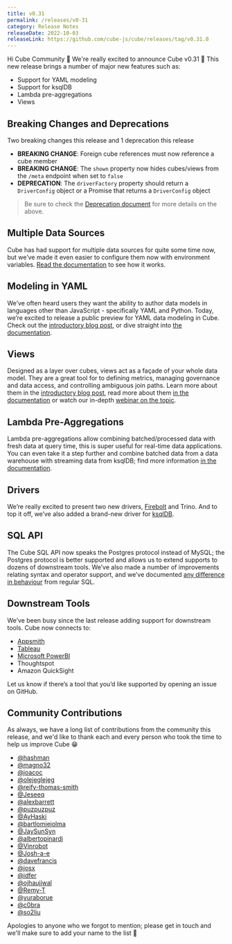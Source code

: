 ```yaml
---
title: v0.31
permalink: /releases/v0-31
category: Release Notes
releaseDate: 2022-10-03
releaseLink: https://github.com/cube-js/cube/releases/tag/v0.31.0
---
```


Hi Cube Community 👋 We're really excited to announce Cube v0.31 🎉 This new
release brings a number of major new features such as:

- Support for YAML modeling
- Support for ksqlDB
- Lambda pre-aggregations
- Views

## Breaking Changes and Deprecations

Two breaking changes this release and 1 deprecation this release

- **BREAKING CHANGE**: Foreign cube references must now reference a cube member
- **BREAKING CHANGE**: The `shown` property now hides cubes/views from the
  `/meta` endpoint when set to `false`
- **DEPRECATION**: The `driverFactory` property should return a `DriverConfig`
  object or a Promise that returns a `DriverConfig` object

> Be sure to check the
> [Deprecation document](https://github.com/cube-js/cube/blob/master/DEPRECATION.md)
> for more details on the above.

## Multiple Data Sources

Cube has had support for multiple data sources for quite some time now, but
we’ve made it even easier to configure them now with environment variables.
[Read the documentation](https://cube.dev/docs/config/multiple-data-sources) to
see how it works.

## Modeling in YAML

We’ve often heard users they want the ability to author data models in languages
other than JavaScript - specifically YAML and Python. Today, we’re excited to
release a public preview for YAML data modeling in Cube. Check out the
[introductory blog post](https://cube.dev/blog/introducing-cube-support-for-yaml-data-modeling),
or dive straight into
[the documentation](https://cube.dev/docs/schema/getting-started/yaml).

## Views

Designed as a layer over cubes, views act as a façade of your whole data model.
They are a great tool for to defining metrics, managing governance and data
access, and controlling ambiguous join paths. Learn more about them in the
[introductory blog post](https://cube.dev/blog/introducing-views), read more
about them [in the documentation](https://cube.dev/docs/schema/reference/view)
or watch our in-depth
[webinar on the topic](https://cube.dev/events/using-cube-views-for-metrics-management).

## Lambda Pre-Aggregations

Lambda pre-aggregations allow combining batched/processed data with fresh data
at query time, this is super useful for real-time data applications. You can
even take it a step further and combine batched data from a data warehouse with
streaming data from ksqlDB; find more information
[in the documentation](https://cube.dev/docs/caching/pre-aggregations/lambda-pre-aggregations).

## Drivers

We’re really excited to present two new drivers,
[Firebolt](https://cube.dev/docs/config/databases/firebolt) and Trino. And to
top it off, we’ve also added a brand-new driver for
[ksqlDB](https://cube.dev/docs/config/databases/ksqldb).

## SQL API

The Cube SQL API now speaks the Postgres protocol instead of MySQL; the Postgres
protocol is better supported and allows us to extend supports to dozens of
downstream tools. We’ve also made a number of improvements relating syntax and
operator support, and we’ve documented
[any difference in behaviour](https://cube.dev/docs/backend/sql/reference/functions-operators)
from regular SQL.

## Downstream Tools

We’ve been busy since the last release adding support for downstream tools. Cube
now connects to:

- [Appsmith](https://cube.dev/docs/config/downstream/appsmith)
- [Tableau](https://cube.dev/docs/config/downstream/tableau/)
- [Microsoft PowerBI](https://cube.dev/docs/config/downstream/powerbi/)
- Thoughtspot
- Amazon QuickSight

Let us know if there’s a tool that you’d like supported by opening an issue on
GitHub.

## Community Contributions

As always, we have a long list of contributions from the community this release,
and we'd like to thank each and every person who took the time to help us
improve Cube 😁

- [@hashman](https://github.com/hashman)
- [@magno32](https://github.com/magno32)
- [@joacoc](https://github.com/joacoc)
- [@olejeglejeg](https://github.com/olejeglejeg)
- [@reify-thomas-smith](https://github.com/reify-thomas-smith)
- [@Jeseeq](https://github.com/Jeseeq)
- [@alexbarrett](https://github.com/alexbarrett)
- [@puzpuzpuz](https://github.com/puzpuzpuz)
- [@AyHaski](https://github.com/AyHaski)
- [@bartlomiejolma](https://github.com/bartlomiejolma)
- [@JaySunSyn](https://github.com/JaySunSyn)
- [@albertopinardi](https://github.com/albertopinardi)
- [@Vinrobot](https://github.com/Vinrobot)
- [@Josh-a-e](https://github.com/Josh-a-e)
- [@davefrancis](https://github.com/davefrancis)
- [@josx](https://github.com/josx)
- [@idfer](https://github.com/idfer)
- [@ojhaujjwal](https://github.com/ojhaujjwal)
- [@Remy-T](https://github.com/Remy-T)
- [@yuraborue](https://github.com/yuraborue)
- [@c0bra](https://github.com/c0bra)
- [@so2liu](https://github.com/so2liu)

Apologies to anyone who we forgot to mention; please get in touch and we'll make
sure to add your name to the list 🙌
